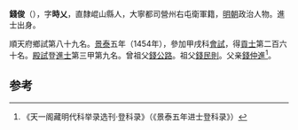 '''錢俊'''（{{bd|1426年||？}}），字'''時乂'''，直隸崐山縣人，大寧都司營州右屯衛軍籍，[[明朝|明朝]]政治人物。進士出身。

順天府鄉試第八十九名。[[景泰|景泰]]五年（1454年），參加甲戌科[[會試|會試]]，得[[貢士|貢士]]第二百六十名。[[殿試|殿試]]登[[進士|進士]]第三甲第九名。曾祖父[[錢公路|錢公路]]。祖父[[錢民則|錢民則]]。父亲[[錢仲進|錢仲進]]<ref>《天一阁藏明代科举录选刊·登科录》（《景泰五年进士登科录》）</ref>。

==参考==
{{reflist}}
{{明朝人物小作品}}
{{景泰五年甲戌科殿試金榜}}